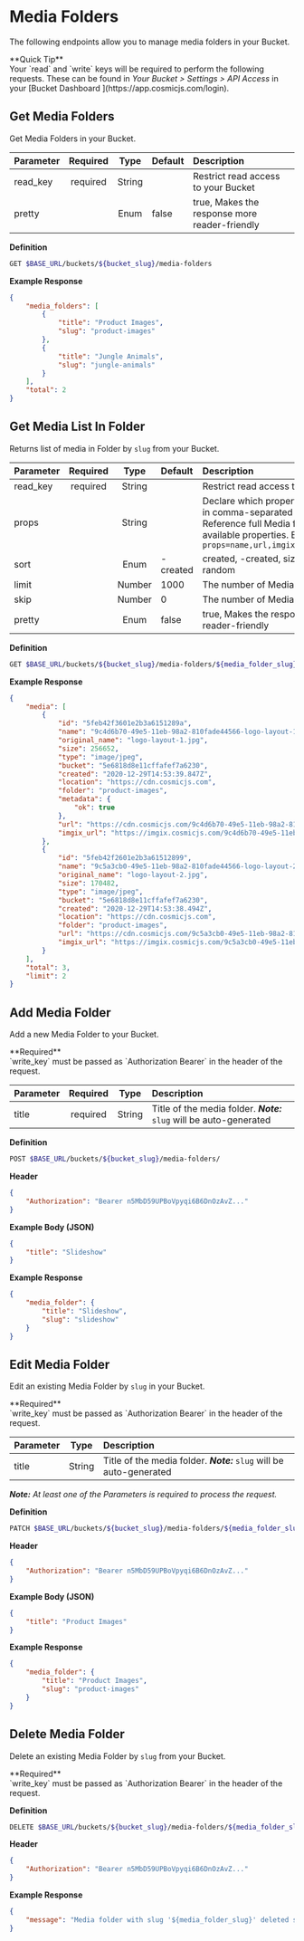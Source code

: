 
# Media Folders

The following endpoints allow you to manage media folders in your Bucket.

<Callout emoji="✅">
	**Quick Tip**
	<br />
	Your `read` and `write` keys will be required to perform the following
	requests. These can be found in <i>Your Bucket > Settings > API Access</i> in
	your [Bucket Dashboard ](https://app.cosmicjs.com/login).
</Callout>

## Get Media Folders

Get Media Folders in your Bucket.

| Parameter | Required |  Type  | Default | Description                                   |
| :-------- | :------: | :----: | :------ | :-------------------------------------------- |
| read_key  | required | String |         | Restrict read access to your Bucket           |
| pretty    |          |  Enum  | false   | true, Makes the response more reader-friendly |

**Definition**

```bash
GET $BASE_URL/buckets/${bucket_slug}/media-folders
```

**Example Response**

```json
{
	"media_folders": [
		{
			"title": "Product Images",
			"slug": "product-images"
		},
		{
			"title": "Jungle Animals",
			"slug": "jungle-animals"
		}
	],
	"total": 2
}
```

## Get Media List In Folder

Returns list of media in Folder by `slug` from your Bucket.

| Parameter | Required |  Type  | Default  | Description                                                                                                                                                    |
| :-------- | :------: | :----: | :------- | :------------------------------------------------------------------------------------------------------------------------------------------------------------- |
| read_key  | required | String |          | Restrict read access to your Bucket                                                                                                                            |
| props     |          | String |          | Declare which properties to return in comma-separated string. Reference full Media for all available properties. Example: `?props=name,url,imgix_url,metadata` |
| sort      |          |  Enum  | -created | created, -created, size, -size, random                                                                                                                         |
| limit     |          | Number | 1000     | The number of Media to return                                                                                                                                  |
| skip      |          | Number | 0        | The number of Media to skip                                                                                                                                    |
| pretty    |          |  Enum  | false    | true, Makes the response more reader-friendly                                                                                                                  |

**Definition**

```bash
GET $BASE_URL/buckets/${bucket_slug}/media-folders/${media_folder_slug}/media
```

**Example Response**

```json
{
	"media": [
		{
			"id": "5feb42f3601e2b3a6151289a",
			"name": "9c4d6b70-49e5-11eb-98a2-810fade44566-logo-layout-1.jpg",
			"original_name": "logo-layout-1.jpg",
			"size": 256652,
			"type": "image/jpeg",
			"bucket": "5e6818d8e11cffafef7a6230",
			"created": "2020-12-29T14:53:39.847Z",
			"location": "https://cdn.cosmicjs.com",
			"folder": "product-images",
			"metadata": {
				"ok": true
			},
			"url": "https://cdn.cosmicjs.com/9c4d6b70-49e5-11eb-98a2-810fade44566-logo-layout-1.jpg",
			"imgix_url": "https://imgix.cosmicjs.com/9c4d6b70-49e5-11eb-98a2-810fade44566-logo-layout-1.jpg"
		},
		{
			"id": "5feb42f2601e2b3a61512899",
			"name": "9c5a3cb0-49e5-11eb-98a2-810fade44566-logo-layout-2.jpg",
			"original_name": "logo-layout-2.jpg",
			"size": 170482,
			"type": "image/jpeg",
			"bucket": "5e6818d8e11cffafef7a6230",
			"created": "2020-12-29T14:53:38.494Z",
			"location": "https://cdn.cosmicjs.com",
			"folder": "product-images",
			"url": "https://cdn.cosmicjs.com/9c5a3cb0-49e5-11eb-98a2-810fade44566-logo-layout-2.jpg",
			"imgix_url": "https://imgix.cosmicjs.com/9c5a3cb0-49e5-11eb-98a2-810fade44566-logo-layout-2.jpg"
		}
	],
	"total": 3,
	"limit": 2
}
```

## Add Media Folder

Add a new Media Folder to your Bucket.

<Callout emoji="⚠">
	**Required**
	<br />
	`write_key` must be passed as `Authorization Bearer` in the header of the
	request.
</Callout>

| Parameter | Required |  Type  | Description                                                          |
| :-------- | :------: | :----: | :------------------------------------------------------------------- |
| title     | required | String | Title of the media folder. _**Note:**_ `slug` will be auto-generated |

**Definition**

```bash
POST $BASE_URL/buckets/${bucket_slug}/media-folders/
```

**Header**

```json
{
	"Authorization": "Bearer n5MbD59UPBoVpyqi6B6DnOzAvZ..."
}
```

**Example Body (JSON)**

```json
{
	"title": "Slideshow"
}
```

**Example Response**

```json
{
	"media_folder": {
		"title": "Slideshow",
		"slug": "slideshow"
	}
}
```

## Edit Media Folder

Edit an existing Media Folder by `slug` in your Bucket.

<Callout emoji="⚠">
	**Required**
	<br />
	`write_key` must be passed as `Authorization Bearer` in the header of the
	request.
</Callout>

| Parameter |  Type  | Description                                                          |
| :-------- | :----: | :------------------------------------------------------------------- |
| title     | String | Title of the media folder. _**Note:**_ `slug` will be auto-generated |

_**Note:** At least one of the Parameters is required to process the request._

**Definition**

```bash
PATCH $BASE_URL/buckets/${bucket_slug}/media-folders/${media_folder_slug}
```

**Header**

```json
{
	"Authorization": "Bearer n5MbD59UPBoVpyqi6B6DnOzAvZ..."
}
```

**Example Body (JSON)**

```json
{
	"title": "Product Images"
}
```

**Example Response**

```json
{
	"media_folder": {
		"title": "Product Images",
		"slug": "product-images"
	}
}
```

## Delete Media Folder

Delete an existing Media Folder by `slug` from your Bucket.

<Callout emoji="⚠">
	**Required**
	<br />
	`write_key` must be passed as `Authorization Bearer` in the header of the
	request.
</Callout>

**Definition**

```bash
DELETE $BASE_URL/buckets/${bucket_slug}/media-folders/${media_folder_slug}
```

**Header**

```json
{
	"Authorization": "Bearer n5MbD59UPBoVpyqi6B6DnOzAvZ..."
}
```

**Example Response**

```json
{
	"message": "Media folder with slug '${media_folder_slug}' deleted successfully from bucket."
}
```
